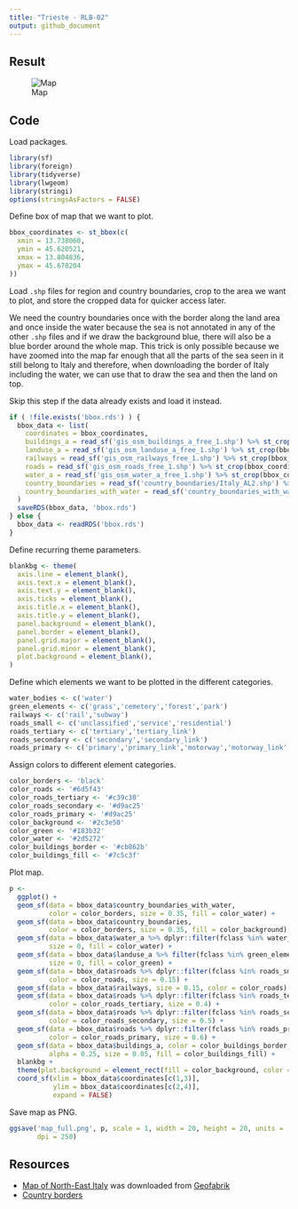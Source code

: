 ```yaml
---
title: "Trieste - RLB-02"
output: github_document
---
```


## Result

![Map](map_large.jpg)

## Code

Load packages.

```r
library(sf)
library(foreign)
library(tidyverse)
library(lwgeom)
library(stringi)
options(stringsAsFactors = FALSE)
```

Define box of map that we want to plot.

```r
bbox_coordinates <- st_bbox(c(
  xmin = 13.738060,
  ymin = 45.620521,
  xmax = 13.804836,
  ymax = 45.670204
))
```

Load `.shp` files for region and country boundaries, crop to the area we want to plot, and store the cropped data for quicker access later.

We need the country boundaries once with the border along the land area and once inside the water because the sea is not annotated in any of the other `.shp` files and if we draw the background blue, there will also be a blue border around the whole map.
This trick is only possible because we have zoomed into the map far enough that all the parts of the sea seen in it still belong to Italy and therefore, when downloading the border of Italy including the water, we can use that to draw the sea and then the land on top.

Skip this step if the data already exists and load it instead.

```r
if ( !file.exists('bbox.rds') ) {
  bbox_data <- list(
    coordinates = bbox_coordinates,
    buildings_a = read_sf('gis_osm_buildings_a_free_1.shp') %>% st_crop(bbox_coordinates),
    landuse_a = read_sf('gis_osm_landuse_a_free_1.shp') %>% st_crop(bbox_coordinates),
    railways = read_sf('gis_osm_railways_free_1.shp') %>% st_crop(bbox_coordinates),
    roads = read_sf('gis_osm_roads_free_1.shp') %>% st_crop(bbox_coordinates),
    water_a = read_sf('gis_osm_water_a_free_1.shp') %>% st_crop(bbox_coordinates),
    country_boundaries = read_sf('country_boundaries/Italy_AL2.shp') %>% st_crop(bbox_coordinates),
    country_boundaries_with_water = read_sf('country_boundaries_with_water/Italy_AL2.shp') %>% st_crop(bbox_coordinates)
  )
  saveRDS(bbox_data, 'bbox.rds')
} else {
  bbox_data <- readRDS('bbox.rds')
}
```

Define recurring theme parameters.

```r
blankbg <- theme(
  axis.line = element_blank(),
  axis.text.x = element_blank(),
  axis.text.y = element_blank(),
  axis.ticks = element_blank(),
  axis.title.x = element_blank(),
  axis.title.y = element_blank(),
  panel.background = element_blank(),
  panel.border = element_blank(),
  panel.grid.major = element_blank(),
  panel.grid.minor = element_blank(),
  plot.background = element_blank(),
)
```

Define which elements we want to be plotted in the different categories.

```r
water_bodies <- c('water')
green_elements <- c('grass','cemetery','forest','park')
railways <- c('rail','subway')
roads_small <- c('unclassified','service','residential')
roads_tertiary <- c('tertiary','tertiary_link')
roads_secondary <- c('secondary','secondary_link')
roads_primary <- c('primary','primary_link','motorway','motorway_link','trunk','trunk_link')
```

Assign colors to different element categories.

```r
color_borders <- 'black'
color_roads <- '#6d5f43'
color_roads_tertiary <- '#c39c30'
color_roads_secondary <- '#d9ac25'
color_roads_primary <- '#d9ac25'
color_background <- '#2c3e50'
color_green <- '#183b32'
color_water <- '#2d5272'
color_buildings_border <- '#cb862b'
color_buildings_fill <- '#7c5c3f'
```

Plot map.

```r
p <-
  ggplot() +
  geom_sf(data = bbox_data$country_boundaries_with_water,
          color = color_borders, size = 0.35, fill = color_water) +
  geom_sf(data = bbox_data$country_boundaries,
          color = color_borders, size = 0.35, fill = color_background) +
  geom_sf(data = bbox_data$water_a %>% dplyr::filter(fclass %in% water_bodies),
          size = 0, fill = color_water) +
  geom_sf(data = bbox_data$landuse_a %>% filter(fclass %in% green_elements),
          size = 0, fill = color_green) +
  geom_sf(data = bbox_data$roads %>% dplyr::filter(fclass %in% roads_small),
          color = color_roads, size = 0.15) +
  geom_sf(data = bbox_data$railways, size = 0.15, color = color_roads) +
  geom_sf(data = bbox_data$roads %>% dplyr::filter(fclass %in% roads_tertiary),
          color = color_roads_tertiary, size = 0.4) +
  geom_sf(data = bbox_data$roads %>% dplyr::filter(fclass %in% roads_secondary),
          color = color_roads_secondary, size = 0.5) +
  geom_sf(data = bbox_data$roads %>% dplyr::filter(fclass %in% roads_primary),
          color = color_roads_primary, size = 0.6) +
  geom_sf(data = bbox_data$buildings_a, color = color_buildings_border,
          alpha = 0.25, size = 0.05, fill = color_buildings_fill) +
  blankbg +
  theme(plot.background = element_rect(fill = color_background, color = NA)) +
  coord_sf(xlim = bbox_data$coordinates[c(1,3)],
           ylim = bbox_data$coordinates[c(2,4)],
           expand = FALSE)
```

Save map as PNG.

```r
ggsave('map_full.png', p, scale = 1, width = 20, height = 20, units = 'cm',
       dpi = 250)
```

## Resources

- [Map of North-East Italy](http://download.geofabrik.de/europe/italy/nord-est.html) was downloaded from [Geofabrik](https://www.geofabrik.de)
- [Country borders](https://osm-boundaries.com)
